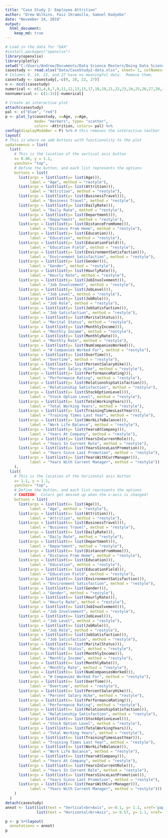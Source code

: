 ---
title: "Case Study 2: Employee Attrition"
author: "Drew Wilkins, Faiz Ikramulla, Samuel Kadyebo"
date: "November 24, 2018"
output:
  html_document:
    keep_md: true
---
```{r Q1a, echo=FALSE, message = FALSE, warnings = FALSE}
# Load in the data for "DAX"
#install.packages("openxlsx")
library(openxlsx)
library(plotly)
setwd("C:/Users/Andrew/Documents/Data Science Masters/Doing Data Science/Case Study 2/Case Study 2 Project/")
casestudy <- read.xlsx("Data/CaseStudy2-data.xlsx", sheet= 1, colNames= T)
# Columns 9, 10, 22, and 27 have no meaningful data.  Remove them.
casestudy <- casestudy[,-c(9, 10, 22, 27)]
n <- ncol(casestudy)
numerical <- c(1,4,6,7,9,11,12,13,15,17,18,19,21,22,23,24,25,26,27,28,29,30,31)
nonnumerical <- c(1:31)[-numerical]

# Create an interactive plot
attach(casestudy)
pal <- c("blue", "red")
p <- plot_ly(casestudy, x=Age, y=Age,
             mode= "markers", type= "scatter", 
             color= ~Attrition, colors= pal) %>%
config(displayModeBar = F) %>% # this removes the interactive toolbar
layout(
# This is where we add buttons with functionality to the plot
updatemenus = list(
  list(
    # This is the location of the vertical axis button
    x= 0.46, y = 1.1,
    yanchor= "top",
    # Define the button, and each list represents the options
    buttons = list(
      list(args = list(list(y= list(Age))),
           label = "Age", method = "restyle"),
      list(args = list(list(y= list(Attrition))),
           label = "Attrition", method = "restyle"),
      list(args = list(list(y= list(BusinessTravel))),
           label = "Business Travel", method = "restyle"),
      list(args = list(list(y= list(DailyRate))),
           label = "Daily Rate", method = "restyle"),
      list(args = list(list(y= list(Department))),
           label = "Department", method = "restyle"),
      list(args = list(list(y= list(DistanceFromHome))),
           label = "Distance From Home", method = "restyle"),
      list(args = list(list(y= list(Education))),
           label = "Education", method = "restyle"),
      list(args = list(list(y= list(EducationField))),
           label = "Education Field", method = "restyle"),
      list(args = list(list(y= list(EnvironmentSatisfaction))),
           label = "Environment Satisfaction", method = "restyle"),
      list(args = list(list(y= list(Gender))),
           label = "Gender", method = "restyle"),
      list(args = list(list(y= list(HourlyRate))),
           label = "Hourly Rate", method = "restyle"),
      list(args = list(list(y= list(JobInvolvement))),
           label = "Job Involvement", method = "restyle"),
      list(args = list(list(y= list(JobLevel))),
           label = "Job Level", method = "restyle"),
      list(args = list(list(y= list(JobRole))),
           label = "Job Role", method = "restyle"),
      list(args = list(list(y= list(JobSatisfaction))),
           label = "Job Satisfaction", method = "restyle"),
      list(args = list(list(y= list(MaritalStatus))),
           label = "Marital Status", method = "restyle"),
      list(args = list(list(y= list(MonthlyIncome))),
           label = "Monthly Income", method = "restyle"),
      list(args = list(list(y= list(MonthlyRate))),
           label = "Monthly Rate", method = "restyle"),
      list(args = list(list(y= list(NumCompaniesWorked))),
           label = "# Companies Worked For", method = "restyle"),
      list(args = list(list(y= list(OverTime))),
           label = "Overtime", method = "restyle"),
      list(args = list(list(y= list(PercentSalaryHike))),
           label = "Percent Salary Hike", method = "restyle"),
      list(args = list(list(y= list(PerformanceRating))),
           label = "Performance Rating", method = "restyle"),
      list(args = list(list(y= list(RelationshipSatisfaction))),
           label = "Relationship Satisfaction", method = "restyle"),
      list(args = list(list(y= list(StockOptionLevel))),
           label = "Stock Option Level", method = "restyle"),
      list(args = list(list(y= list(TotalWorkingYears))),
           label = "Total Working Years", method = "restyle"),
      list(args = list(list(y= list(TrainingTimesLastYear))),
           label = "Training Times Last Year", method = "restyle"),
      list(args = list(list(y= list(WorkLifeBalance))),
           label = "Work Life Balance", method = "restyle"),
      list(args = list(list(y= list(YearsAtCompany))),
           label = "Years At Company", method = "restyle"),
      list(args = list(list(y= list(YearsInCurrentRole))),
           label = "Years In Current Role", method = "restyle"),
      list(args = list(list(y= list(YearsSinceLastPromotion))),
           label = "Years Since Last Promotion", method = "restyle"),
      list(args = list(list(y= list(YearsWithCurrManager))),
           label = "Years With Current Manager", method = "restyle"))
    ),
  list(
    # This is the location of the horizontal axis button
    x= 1.1, y = 1.1,
    yanchor= "top",
    # Define the button, and each list represents the options
    # CAUTION!  Colors get messed up when the x-axis is changed!
    buttons = list(
      list(args = list(list(x= list(Age))),
           label = "Age", method = "restyle"),
      list(args = list(list(x= list(Attrition))),
           label = "Attrition", method = "restyle"),
      list(args = list(list(x= list(BusinessTravel))),
           label = "Business Travel", method = "restyle"),
      list(args = list(list(x= list(DailyRate))),
           label = "Daily Rate", method = "restyle"),
      list(args = list(list(x= list(Department))),
           label = "Department", method = "restyle"),
      list(args = list(list(x= list(DistanceFromHome))),
           label = "Distance From Home", method = "restyle"),
      list(args = list(list(x= list(Education))),
           label = "Education", method = "restyle"),
      list(args = list(list(x= list(EducationField))),
           label = "Education Field", method = "restyle"),
      list(args = list(list(x= list(EnvironmentSatisfaction))),
           label = "Environment Satisfaction", method = "restyle"),
      list(args = list(list(x= list(Gender))),
           label = "Gender", method = "restyle"),
      list(args = list(list(x= list(HourlyRate))),
           label = "Hourly Rate", method = "restyle"),
      list(args = list(list(x= list(JobInvolvement))),
           label = "Job Involvement", method = "restyle"),
      list(args = list(list(x= list(JobLevel))),
           label = "Job Level", method = "restyle"),
      list(args = list(list(x= list(JobRole))),
           label = "Job Role", method = "restyle"),
      list(args = list(list(x= list(JobSatisfaction))),
           label = "Job Satisfaction", method = "restyle"),
      list(args = list(list(x= list(MaritalStatus))),
           label = "Marital Status", method = "restyle"),
      list(args = list(list(x= list(MonthlyIncome))),
           label = "Monthly Income", method = "restyle"),
      list(args = list(list(x= list(MonthlyRate))),
           label = "Monthly Rate", method = "restyle"),
      list(args = list(list(x= list(NumCompaniesWorked))),
           label = "# Companies Worked For", method = "restyle"),
      list(args = list(list(x= list(OverTime))),
           label = "Overtime", method = "restyle"),
      list(args = list(list(x= list(PercentSalaryHike))),
           label = "Percent Salary Hike", method = "restyle"),
      list(args = list(list(x= list(PerformanceRating))),
           label = "Performance Rating", method = "restyle"),
      list(args = list(list(x= list(RelationshipSatisfaction))),
           label = "Relationship Satisfaction", method = "restyle"),
      list(args = list(list(x= list(StockOptionLevel))),
           label = "Stock Option Level", method = "restyle"),
      list(args = list(list(x= list(TotalWorkingYears))),
           label = "Total Working Years", method = "restyle"),
      list(args = list(list(x= list(TrainingTimesLastYear))),
           label = "Training Times Last Year", method = "restyle"),
      list(args = list(list(x= list(WorkLifeBalance))),
           label = "Work Life Balance", method = "restyle"),
      list(args = list(list(x= list(YearsAtCompany))),
           label = "Years At Company", method = "restyle"),
      list(args = list(list(x= list(YearsInCurrentRole))),
           label = "Years In Current Role", method = "restyle"),
      list(args = list(list(x= list(YearsSinceLastPromotion))),
           label = "Years Since Last Promotion", method = "restyle"),
      list(args = list(list(x= list(YearsWithCurrManager))),
           label = "Years With Current Manager", method = "restyle")))
    )
  )
detach(casestudy)
annot <- list(list(text = "Vertical<br>Axis", x=-0.1, y= 1.1, xref='paper', yref='paper', showarrow=FALSE),
              list(text = "Horizontal<br>Axis", x= 0.57, y= 1.1, xref='paper', yref='paper', showarrow=FALSE))

p <- p %>%layout(
  annotations = annot)
p
```